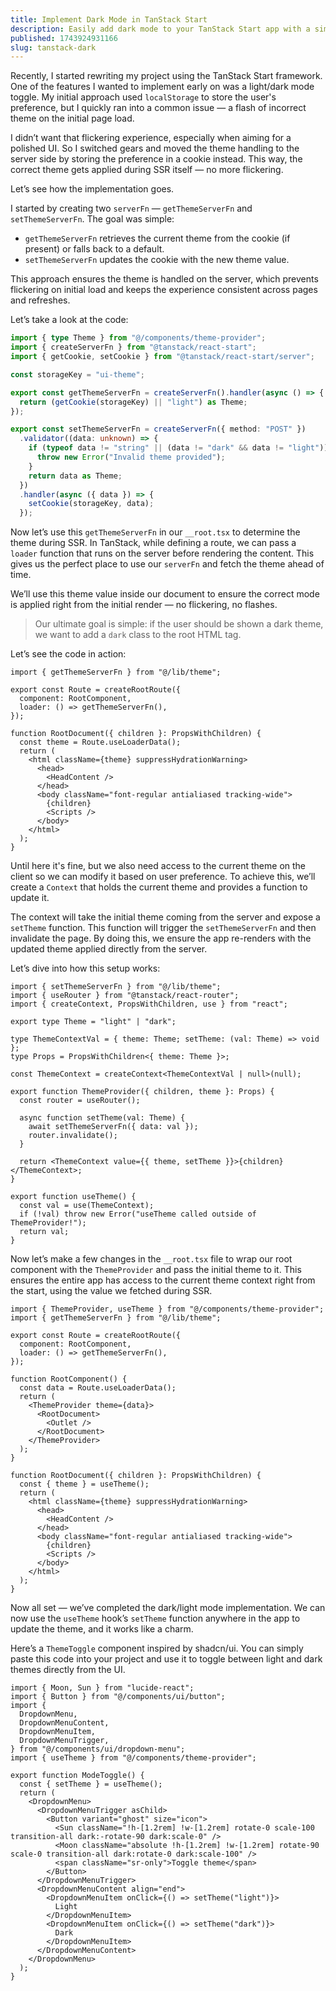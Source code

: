 ```yaml
---
title: Implement Dark Mode in TanStack Start
description: Easily add dark mode to your TanStack Start app with a simple toggle and persistent theme preference across routes.
published: 1743924931166
slug: tanstack-dark
---
```


Recently, I started rewriting my project using the TanStack Start framework. One of the features I wanted to implement early on was a light/dark mode toggle. My initial approach used `localStorage` to store the user's preference, but I quickly ran into a common issue — a flash of incorrect theme on the initial page load.

I didn’t want that flickering experience, especially when aiming for a polished UI. So I switched gears and moved the theme handling to the server side by storing the preference in a cookie instead. This way, the correct theme gets applied during SSR itself — no more flickering.

Let’s see how the implementation goes.

I started by creating two `serverFn` — `getThemeServerFn` and `setThemeServerFn`. The goal was simple:

- `getThemeServerFn` retrieves the current theme from the cookie (if present) or falls back to a default.
- `setThemeServerFn` updates the cookie with the new theme value.

This approach ensures the theme is handled on the server, which prevents flickering on initial load and keeps the experience consistent across pages and refreshes.

Let’s take a look at the code:

```ts:lib/theme.ts showLineNumbers {8,19}
import { type Theme } from "@/components/theme-provider";
import { createServerFn } from "@tanstack/react-start";
import { getCookie, setCookie } from "@tanstack/react-start/server";

const storageKey = "ui-theme";

export const getThemeServerFn = createServerFn().handler(async () => {
  return (getCookie(storageKey) || "light") as Theme;
});

export const setThemeServerFn = createServerFn({ method: "POST" })
  .validator((data: unknown) => {
    if (typeof data != "string" || (data != "dark" && data != "light")) {
      throw new Error("Invalid theme provided");
    }
    return data as Theme;
  })
  .handler(async ({ data }) => {
    setCookie(storageKey, data);
  });
```

Now let’s use this `getThemeServerFn` in our `__root.tsx` to determine the theme during SSR. In TanStack, while defining a route, we can pass a `loader` function that runs on the server before rendering the content. This gives us the perfect place to use our `serverFn` and fetch the theme ahead of time.

We’ll use this theme value inside our document to ensure the correct mode is applied right from the initial render — no flickering, no flashes.

> Our ultimate goal is simple: if the user should be shown a dark theme, we want to add a `dark` class to the root HTML tag.

Let’s see the code in action:

```tsx:routes/__root.tsx showLineNumbers {5,9,11}
import { getThemeServerFn } from "@/lib/theme";

export const Route = createRootRoute({
  component: RootComponent,
  loader: () => getThemeServerFn(),
});

function RootDocument({ children }: PropsWithChildren) {
  const theme = Route.useLoaderData();
  return (
    <html className={theme} suppressHydrationWarning>
      <head>
        <HeadContent />
      </head>
      <body className="font-regular antialiased tracking-wide">
        {children}
        <Scripts />
      </body>
    </html>
  );
}
```

Until here it's fine, but we also need access to the current theme on the client so we can modify it based on user preference. To achieve this, we’ll create a `Context` that holds the current theme and provides a function to update it.

The context will take the initial theme coming from the server and expose a `setTheme` function. This function will trigger the `setThemeServerFn` and then invalidate the page. By doing this, we ensure the app re-renders with the updated theme applied directly from the server.

Let’s dive into how this setup works:

```tsx:components/theme-provider.tsx showLineNumbers
import { setThemeServerFn } from "@/lib/theme";
import { useRouter } from "@tanstack/react-router";
import { createContext, PropsWithChildren, use } from "react";

export type Theme = "light" | "dark";

type ThemeContextVal = { theme: Theme; setTheme: (val: Theme) => void };
type Props = PropsWithChildren<{ theme: Theme }>;

const ThemeContext = createContext<ThemeContextVal | null>(null);

export function ThemeProvider({ children, theme }: Props) {
  const router = useRouter();

  async function setTheme(val: Theme) {
    await setThemeServerFn({ data: val });
    router.invalidate();
  }

  return <ThemeContext value={{ theme, setTheme }}>{children}</ThemeContext>;
}

export function useTheme() {
  const val = use(ThemeContext);
  if (!val) throw new Error("useTheme called outside of ThemeProvider!");
  return val;
}
```

Now let’s make a few changes in the `__root.tsx` file to wrap our root component with the `ThemeProvider` and pass the initial theme to it. This ensures the entire app has access to the current theme context right from the start, using the value we fetched during SSR.

```tsx:__root.tsx showLineNumbers {1,10,12,21}
import { ThemeProvider, useTheme } from "@/components/theme-provider";
import { getThemeServerFn } from "@/lib/theme";

export const Route = createRootRoute({
  component: RootComponent,
  loader: () => getThemeServerFn(),
});

function RootComponent() {
  const data = Route.useLoaderData();
  return (
    <ThemeProvider theme={data}>
      <RootDocument>
        <Outlet />
      </RootDocument>
    </ThemeProvider>
  );
}

function RootDocument({ children }: PropsWithChildren) {
  const { theme } = useTheme();
  return (
    <html className={theme} suppressHydrationWarning>
      <head>
        <HeadContent />
      </head>
      <body className="font-regular antialiased tracking-wide">
        {children}
        <Scripts />
      </body>
    </html>
  );
}
```

Now all set — we’ve completed the dark/light mode implementation. We can now use the `useTheme` hook’s `setTheme` function anywhere in the app to update the theme, and it works like a charm.

Here’s a `ThemeToggle` component inspired by shadcn/ui. You can simply paste this code into your project and use it to toggle between light and dark themes directly from the UI.

```tsx:@/components/theme-toggle.tsx showLineNumbers
import { Moon, Sun } from "lucide-react";
import { Button } from "@/components/ui/button";
import {
  DropdownMenu,
  DropdownMenuContent,
  DropdownMenuItem,
  DropdownMenuTrigger,
} from "@/components/ui/dropdown-menu";
import { useTheme } from "@/components/theme-provider";

export function ModeToggle() {
  const { setTheme } = useTheme();
  return (
    <DropdownMenu>
      <DropdownMenuTrigger asChild>
        <Button variant="ghost" size="icon">
          <Sun className="!h-[1.2rem] !w-[1.2rem] rotate-0 scale-100 transition-all dark:-rotate-90 dark:scale-0" />
          <Moon className="absolute !h-[1.2rem] !w-[1.2rem] rotate-90 scale-0 transition-all dark:rotate-0 dark:scale-100" />
          <span className="sr-only">Toggle theme</span>
        </Button>
      </DropdownMenuTrigger>
      <DropdownMenuContent align="end">
        <DropdownMenuItem onClick={() => setTheme("light")}>
          Light
        </DropdownMenuItem>
        <DropdownMenuItem onClick={() => setTheme("dark")}>
          Dark
        </DropdownMenuItem>
      </DropdownMenuContent>
    </DropdownMenu>
  );
}
```
